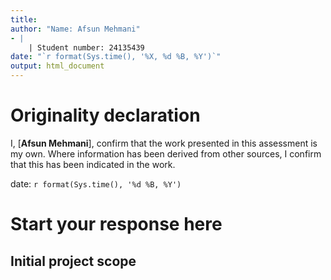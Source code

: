```yaml
---
title: 
author: "Name: Afsun Mehmani"
- |
    | Student number: 24135439
date: "`r format(Sys.time(), '%X, %d %B, %Y')`"
output: html_document
---
```

# Originality declaration  

I, [**Afsun Mehmani**], confirm that the work presented in this assessment is my own. Where information has been derived from other sources, I confirm that this has been indicated in the work.

date: `r format(Sys.time(), '%d %B, %Y')`

# Start your response here

## Initial project scope


